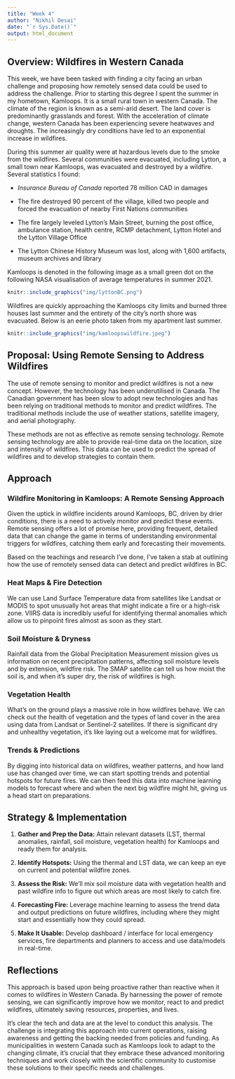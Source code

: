 ```yaml
---
title: "Week 4"
author: "Nikhil Desai"
date: "`r Sys.Date()`"
output: html_document
---
```


## Overview: Wildfires in Western Canada

This week, we have been tasked with finding a city facing an urban challenge and proposing how remotely sensed data could be used to address the challenge. Prior to starting this degree I spent the summer in my hometown, Kamloops. It is a small rural town in western Canada. The climate of the region is known as a semi-arid desert. The land cover is predominantly grasslands and forest. With the acceleration of climate change, western Canada has been experiencing severe heatwaves and droughts. The increasingly dry conditions have led to an exponential increase in wildfires.

During this summer air quality were at hazardous levels due to the smoke from the wildfires. Several communities were evacuated, including Lytton, a small town near Kamloops, was evacuated and destroyed by a wildfire. Several statistics I found:

-   *Insurance Bureau of Canada* reported 78 million CAD in damages

-   The fire destroyed 90 percent of the village, killed two people and forced the evacuation of nearby First Nations communities

-   The fire largely leveled Lytton's Main Street, burning the post office, ambulance station, health centre, RCMP detachment, Lytton Hotel and the Lytton Village Office

-   The Lytton Chinese History Museum was lost, along with 1,600 artifacts, museum archives and library

Kamloops is denoted in the following image as a small green dot on the following NASA visualisation of average temperatures in summer 2021.

```r
knitr::include_graphics("img/lyttonBC.png")
```

Wildfires are quickly approaching the Kamloops city limits and burned three houses last summer and the entirety of the city's north shore was evacuated. Below is an eerie photo taken from my apartment last summer.

```r
knitr::include_graphics("img/kamloopswildfire.jpeg")
```

## Proposal: Using Remote Sensing to Address Wildfires

The use of remote sensing to monitor and predict wildfires is not a new concept. However, the technology has been underutilised in Canada. The Canadian government has been slow to adopt new technologies and has been relying on traditional methods to monitor and predict wildfires. The traditional methods include the use of weather stations, satellite imagery, and aerial photography.

These methods are not as effective as remote sensing technology. Remote sensing technology are able to provide real-time data on the location, size and intensity of wildfires. This data can be used to predict the spread of wildfires and to develop strategies to contain them.

## Approach

### **Wildfire Monitoring in Kamloops: A Remote Sensing Approach**

Given the uptick in wildfire incidents around Kamloops, BC, driven by drier conditions, there is a need to actively monitor and predict these events. Remote sensing offers a lot of promise here, providing frequent, detailed data that can change the game in terms of understanding environmental triggers for wildfires, catching them early and forecasting their movements.

Based on the teachings and research I've done, I've taken a stab at outlining how the use of remotely sensed data can detect and predict wildfires in BC.

### **Heat Maps & Fire Detection**

We can use Land Surface Temperature data from satellites like Landsat or MODIS to spot unusually hot areas that might indicate a fire or a high-risk zone. VIIRS data is incredibly useful for identifying thermal anomalies which allow us to pinpoint fires almost as soon as they start.

### **Soil Moisture & Dryness**

Rainfall data from the Global Precipitation Measurement mission gives us information on recent precipitation patterns, affecting soil moisture levels and by extension, wildfire risk. The SMAP satellite can tell us how moist the soil is, and when it's super dry, the risk of wildfires is high.

### **Vegetation Health**

What's on the ground plays a massive role in how wildfires behave. We can check out the health of vegetation and the types of land cover in the area using data from Landsat or Sentinel-2 satellites. If there is significant dry and unhealthy vegetation, it's like laying out a welcome mat for wildfires.

### **Trends & Predictions**

By digging into historical data on wildfires, weather patterns, and how land use has changed over time, we can start spotting trends and potential hotspots for future fires. We can then feed this data into machine learning models to forecast where and when the next big wildfire might hit, giving us a head start on preparations.

## Strategy & Implementation

1.  **Gather and Prep the Data:** Attain relevant datasets (LST, thermal anomalies, rainfall, soil moisture, vegetation health) for Kamloops and ready them for analysis.

2.  **Identify Hotspots:** Using the thermal and LST data, we can keep an eye on current and potential wildfire zones.

3.  **Assess the Risk:** We'll mix soil moisture data with vegetation health and past wildfire info to figure out which areas are most likely to catch fire.

4.  **Forecasting Fire:** Leverage machine learning to assess the trend data and output predictions on future wildfires, including where they might start and essentially how they could spread.

5.  **Make It Usable:** Develop dashboard / interface for local emergency services, fire departments and planners to access and use data/models in real-time.

## **Reflections**

This approach is based upon being proactive rather than reactive when it comes to wildfires in Western Canada. By harnessing the power of remote sensing, we can significantly improve how we monitor, react to and predict wildfires, ultimately saving resources, properties, and lives.

It's clear the tech and data are at the level to conduct this analysis. The challenge is integrating this approach into current operations, raising awareness and getting the backing needed from policies and funding. As municipalities in western Canada such as Kamloops look to adapt to the changing climate, it's crucial that they embrace these advanced monitoring techniques and work closely with the scientific community to customise these solutions to their specific needs and challenges.
